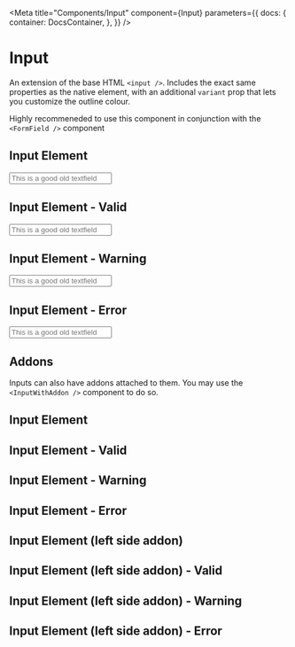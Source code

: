 
<Meta
  title="Components/Input"
  component={Input}
  parameters={{
    docs: {
      container: DocsContainer,
    },
  }}
/>

# Input

An extension of the base HTML `<input />`. Includes the exact same properties as the native element, with an
additional `variant` prop that lets you customize the outline colour.

Highly recommeneded to use this component in conjunction with the `<FormField />` component

<Preview>
  <Story name="Input">
    <Box>
      <h2>Input Element</h2>
      <Input placeholder="This is a good old textfield" />
      <h2>Input Element - Valid</h2>
      <Input variant="valid" placeholder="This is a good old textfield" />
      <h2>Input Element - Warning</h2>
      <Input variant="warning" placeholder="This is a good old textfield" />
      <h2>Input Element - Error</h2>
      <Input variant="error" placeholder="This is a good old textfield" />
    </Box>
  </Story>
</Preview>

<Props of={Input} />

<br />

## Addons

Inputs can also have addons attached to them. You may use the `<InputWithAddon />` component to do so.

<Preview>
  <Story name="Input with addons">
    <Box>
      <h2>Input Element</h2>
      <InputWithAddon
        placeholder="This is a good old textfield"
        addonRight="sats"
      />
      <h2>Input Element - Valid</h2>
      <InputWithAddon
        variant="valid"
        placeholder="This is a good old textfield"
        addonRight="sats"
      />
      <h2>Input Element - Warning</h2>
      <InputWithAddon
        variant="warning"
        placeholder="This is a good old textfield"
        addonRight="sats"
      />
      <h2>Input Element - Error</h2>
      <InputWithAddon
        variant="error"
        placeholder="This is a good old textfield"
        addonRight="sats"
      />
      <h2>Input Element (left side addon)</h2>
      <InputWithAddon
        placeholder="This is a good old textfield"
        addonLeft="sats"
      />
      <h2>Input Element (left side addon) - Valid</h2>
      <InputWithAddon
        variant="valid"
        placeholder="This is a good old textfield"
        addonLeft="sats"
      />
      <h2>Input Element (left side addon) - Warning</h2>
      <InputWithAddon
        variant="warning"
        placeholder="This is a good old textfield"
        addonLeft="sats"
      />
      <h2>Input Element (left side addon) - Error</h2>
      <InputWithAddon
        variant="error"
        placeholder="This is a good old textfield"
        addonLeft="sats"
      />
    </Box>
  </Story>
</Preview>

<Props of={InputWithAddon} />
